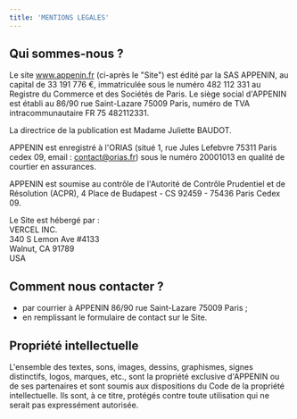 ```yaml
---
title: 'MENTIONS LEGALES'
---
```


## Qui sommes-nous ?

Le site www.appenin.fr (ci-après le "Site") est édité par la SAS APPENIN, au capital de 33 191 776 €, immatriculée sous le numéro 482 112 331 au Registre du Commerce et des Sociétés de Paris. Le siège social d'APPENIN est établi au 86/90 rue Saint-Lazare 75009 Paris, numéro de TVA intracommunautaire FR 75 482112331.

La directrice de la publication est Madame Juliette BAUDOT.

APPENIN est enregistré à l'ORIAS (situé 1, rue Jules Lefebvre 75311 Paris cedex 09, email : [contact@orias.fr](mailto:contact@orias.fr)) sous le numéro 20001013 en qualité de courtier en assurances.

APPENIN est soumise au contrôle de l'Autorité de Contrôle Prudentiel et de Résolution (ACPR), 4 Place de Budapest - CS 92459 - 75436 Paris Cedex 09.

Le Site est hébergé par :\
VERCEL INC.\
340 S Lemon Ave #4133\
Walnut, CA 91789\
USA

## Comment nous contacter ?

- par courrier à APPENIN 86/90 rue Saint-Lazare 75009 Paris ;
- en remplissant le formulaire de contact sur le Site.

## Propriété intellectuelle

L'ensemble des textes, sons, images, dessins, graphismes, signes distinctifs, logos, marques, etc., sont la propriété exclusive d'APPENIN ou de ses partenaires et sont soumis aux dispositions du Code de la propriété intellectuelle. Ils sont, à ce titre, protégés contre toute utilisation qui ne serait pas expressément autorisée.
